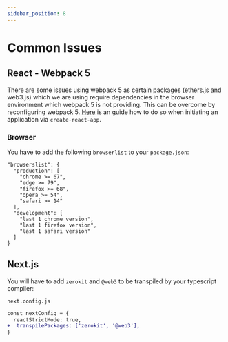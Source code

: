 ```yaml
---
sidebar_position: 8
---
```


# Common Issues

## React - Webpack 5
There are some issues using webpack 5 as certain packages (ethers.js and web3.js) which we are using require dependencies in the browser environment which webpack 5 is not providing.
This can be overcome by reconfiguring webpack 5. [Here](https://web3auth.io/docs/troubleshooting/webpack-issues#react) is an guide how to do so when initiating an application via `create-react-app`.

### Browser
You have to add the following `browserlist` to your `package.json`:
```
"browserslist": {
  "production": [
    "chrome >= 67",
    "edge >= 79",
    "firefox >= 68",
    "opera >= 54",
    "safari >= 14"
  ],
  "development": [
    "last 1 chrome version",
    "last 1 firefox version",
    "last 1 safari version"
  ]
}
```

## Next.js
You will have to add `zerokit` and `@web3` to be transpiled by your typescript compiler:

```next.config.js```
```diff
const nextConfig = {
  reactStrictMode: true,
+  transpilePackages: ['zerokit', '@web3'],
}
```
